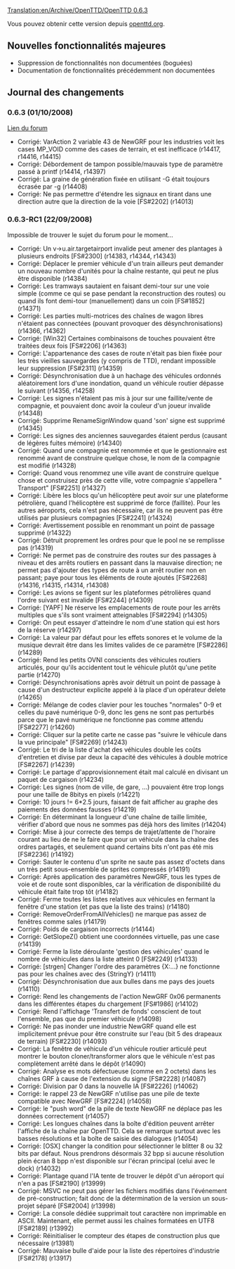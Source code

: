 [[Translation:en/Archive/OpenTTD/OpenTTD 0.6.3]]


{{fr/Archive/OpenTTD/Livraison|prec=fr/Archive/OpenTTD/OpenTTD 0.6.2|suiv=fr/Archive/OpenTTD/OpenTTD 0.7.0|date=01/10/2008}}

Vous pouvez obtenir cette version depuis [http://www.openttd.org/download-stable/0.6.3 openttd.org].


==Nouvelles fonctionnalités majeures==
* Suppression de fonctionnalités non documentées (boguées)
* Documentation de fonctionnalités précédemment non documentées

==Journal des changements==
===0.6.3 (01/10/2008)===
[http://www.tt-forums.net/viewtopic.php?f=29&t=39857 Lien du forum]

* Corrigé: VarAction 2 variable 43 de NewGRF pour les industries voit les cases MP_VOID comme des cases de terrain, et est inefficace (r14417, r14416, r14415)
* Corrigé: Débordement de tampon possible/mauvais type de paramètre passé à printf (r14414, r14397)
* Corrigé: La graine de génération fixée en utilisant -G était toujours écrasée par -g (r14408)
* Corrigé: Ne pas permettre d'étendre les signaux en tirant dans une direction autre que la direction de la voie [FS#2202] (r14013)

===0.6.3-RC1 (22/09/2008)===

Impossible de trouver le sujet du forum pour le moment...

* Corrigé: Un v->u.air.targetairport invalide peut amener des plantages à plusieurs endroits [FS#2300] (r14383, r14344, r14343)
* Corrigé: Déplacer le premier véhicule d'un train ailleurs peut demander un nouveau nombre d'unités pour la chaîne restante, qui peut ne plus être disponible (r14384) 
* Corrigé: Les tramways sautaient en faisant demi-tour sur une voie simple (comme ce qui se pase pendant la  reconstruction des routes) ou quand ils font demi-tour (manuellement) dans un coin [FS#1852] (r14371) 
* Corrigé: Les parties multi-motrices des chaînes de wagon libres n'étaient pas connectées (pouvant provoquer des désynchronisations) (r14366, r14362) 
* Corrigé: [Win32] Certaines combinaisons de touches pouvaient être traitées deux fois [FS#2206] (r14363) 
* Corrigé: L'appartenance des cases de route n'était pas bien fixée pour les très vieilles sauvegardes (y compris de TTD), rendant impossible leur suppression [FS#2311] (r14359) 
* Corrigé: Désynchronisation due à un hachage des véhicules ordonnés aléatoirement lors d'une inondation, quand un véhicule routier dépasse le suivant (r14356, r14258) 
* Corrigé: Les signes n'étaient pas mis à jour sur une faillite/vente de compagnie, et pouvaient donc avoir la couleur d'un joueur invalide (r14348) 
* Corrigé: Supprime RenameSignWindow quand 'son' signe est supprimé (r14345) 
* Corrigé: Les signes des anciennes sauvegardes étaient perdus (causant de légères fuites mémoire) (r14340) 
* Corrigé: Quand une compagnie est renommée et que le gestionnaire est renommé avant de construire quelque chose, le nom de la compagnie est modifié (r14328) 
* Corrigé: Quand vous renommez une ville avant de construire quelque chose et construisez près de cette ville, votre compagnie s'appellera "<ancien_nom_de_ville> Transport" [FS#2251] (r14327) 
* Corrigé: Libère les blocs qu'un hélicoptère peut avoir sur une plateforme pétrolière, quand l'hélicoptère est supprimé de force (faillite). Pour les autres aéroports, cela n'est pas nécessaire, car ils ne peuvent pas être utilisés par plusieurs compagnies [FS#2241] (r14324) 
* Corrigé: Avertissement possible en renommant un point de passage supprimé (r14322) 
* Corrigé: Détruit proprement les ordres pour que le pool ne se remplisse pas (r14319) 
* Corrigé: Ne permet pas de construire des routes sur des passages à niveau et des arrêts routiers en passant dans la mauvaise direction; ne permet pas d'ajouter des types de route à un arrêt routier non en passant; paye pour tous les éléments de route ajoutés [FS#2268] (r14316, r14315, r14314, r14308) 
* Corrigé: Les avions se figent sur les plateformes pétrolières quand l'ordre suivant est invalide [FS#2244] (r14309) 
* Corrigé: [YAPF] Ne réserve les emplacements de route pour les arrêts multiples que s'ils sont vraiment atteignables [FS#2294] (r14305) 
* Corrigé: On peut essayer d'atteindre le nom d'une station qui est hors de la réserve (r14297) 
* Corrigé: La valeur par défaut pour les effets sonores et le volume de la musique devrait être dans les limites valides de ce paramètre [FS#2286] (r14289) 
* Corrigé: Rend les petits OVNI conscients des véhicules routiers articulés, pour qu'ils accidentent tout le véhicule plutôt qu'une petite partie (r14270) 
* Corrigé: Désynchronisations après avoir détruit un point de passage à cause d'un destructeur explicite appelé à la place d'un opérateur delete (r14265) 
* Corrigé: Mélange de codes clavier pour les touches "normales" 0-9 et celles du pavé numérique 0-9, donc les gens ne sont pas perturbés parce que le pavé numérique ne fonctionne pas comme attendu [FS#2277] (r14260) 
* Corrigé: Cliquer sur la petite carte ne casse pas "suivre le véhicule dans la vue principale" [FS#2269] (r14243) 
* Corrigé: Le tri de la liste d'achat des véhicules double les coûts d'entretien et divise par deux la capacité des véhicules à double motrice [FS#2267] (r14239) 
* Corrigé: Le partage d'approvisionnement était mal calculé en divisant un paquet de cargaison (r14234) 
* Corrigé: Les signes (nom de ville, de gare, ...) pouvaient être trop longs pour une taille de 8bitys en pixels (r14221) 
* Corrigé: 10 jours != 6*2.5 jours, faisant de fait afficher au graphe des paiements des données fausses (r14219) 
* Corrigé: En déterminant la longueur d'une chaîne de taille limitée, vérifier d'abord que nous ne sommes pas déjà hors des limites (r14204) 
* Corrigé: Mise à jour correcte des temps de trajet/attente de l'horaire courant au lieu de ne le faire que pour un véhicule dans la chaîne des ordres partagés, et seulement quand certains bits n'ont pas été mis [FS#2236] (r14192) 
* Corrigé: Sauter le contenu d'un sprite ne saute pas assez d'octets dans un très petit sous-ensemble de sprites compressés (r14191) 
* Corrigé: Après application des paramètres NewGRF, tous les types de voie et de route sont disponibles, car la vérification de disponibilité du véhicule était faite trop tôt (r14182) 
* Corrigé: Ferme toutes les listes relatives aux véhicules en fermant la fenêtre d'une station (et pas que la liste des trains) (r14180) 
* Corrigé: RemoveOrderFromAllVehicles() ne marque pas assez de fenêtres comme sales (r14179) 
* Corrigé: Poids de cargaison incorrects (r14144) 
* Corrigé: GetSlopeZ() obtient une coordonnées virtuelle, pas une case (r14139) 
* Corrigé: Ferme la liste déroulante 'gestion des véhicules' quand le nombre de véhicules dans la liste atteint 0 [FS#2249] (r14133) 
* Corrigé: [strgen] Changer l'ordre des paramètres {X:...} ne fonctionne pas pour les chaînes avec des {StringY} (r14111) 
* Corrigé: Désynchronisation due aux bulles dans me pays des jouets (r14110) 
* Corrigé: Rend les changements de l'action NewGRF 0x06 permanents dans les différentes étapes du chargement [FS#1986] (r14102) 
* Corrigé: Rend l'affichage 'Transfert de fonds' conscient de tout l'ensemble, pas que du premier véhicule (r14098) 
* Corrigé: Ne pas inonder une industrie NewGRF quand elle est implicitement prévue pour être construite sur l'eau (bit 5 des drapeaux de terrain) [FS#2230] (r14093) 
* Corrigé: La fenêtre de véhicule d'un véhicule routier articulé peut montrer le bouton cloner/transformer alors que le véhicule n'est pas complètement arrêté dans le dépôt (r14090) 
* Corrigé: Analyse es mots défectueuse (comme en 2 octets) dans les chaînes GRF à cause de l'extension du signe [FS#2228] (r14087) 
* Corrigé: Division par 0 dans la nouvelle IA [FS#2226] (r14062) 
* Corrigé: le rappel 23 de NewGRF n'utilise pas une pile de texte compatible avec NewGRF [FS#2224] (r14058) 
* Corrigé: le "push word" de la pile de texte NewGRF ne déplace pas les données correctement (r14057) 
* Corrigé: Les longues chaînes dans la boîte d'édition peuvent arrêter l'affiche de la chaîne par OpenTTD. Cela se remarque surtout avec les basses résolutions et la boîte de saisie des dialogues (r14054) 
* Corrigé: [OSX] changer la condition pour sélectionner le blitter 8 ou 32 bits par défaut. Nous prendrons désormais 32 bpp si aucune résolution plein écran 8 bpp n'est disponible sur l'écran principal (celui avec le dock) (r14032) 
* Corrigé: Plantage quand l'IA tente de trouver le dépôt d'un aéroport qui n'en a pas [FS#2190] (r13999) 
* Corrigé: MSVC ne peut pas gérer les fichiers modifiés dans l'événement de pré-construction; fait donc de la détermination de la version un sous-projet séparé [FS#2004] (r13998) 
* Corrigé: La console dédiée supprimait tout caractère non imprimable en ASCII. Maintenant, elle permet aussi les chaînes formatées en UTF8 [FS#2189] (r13992) 
* Corrigé: Réinitialiser le compteur des étapes de construction plus que nécessaire (r13981) 
* Corrigé: Mauvaise bulle d'aide pour la liste des répertoires d'industrie [FS#2178] (r13917)